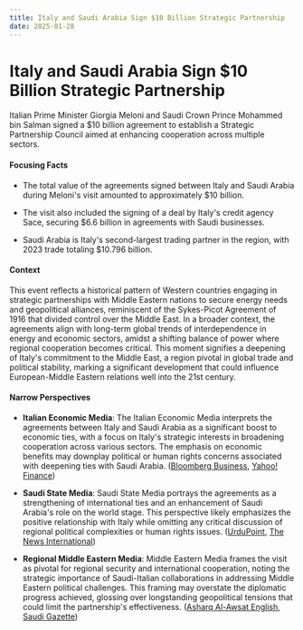 ```yaml
---
title: Italy and Saudi Arabia Sign $10 Billion Strategic Partnership
date: 2025-01-28
---
```


# Italy and Saudi Arabia Sign $10 Billion Strategic Partnership

Italian Prime Minister Giorgia Meloni and Saudi Crown Prince Mohammed bin Salman signed a $10 billion agreement to establish a Strategic Partnership Council aimed at enhancing cooperation across multiple sectors.

#### Focusing Facts

- The total value of the agreements signed between Italy and Saudi Arabia during Meloni's visit amounted to approximately $10 billion.

- The visit also included the signing of a deal by Italy's credit agency Sace, securing $6.6 billion in agreements with Saudi businesses.

- Saudi Arabia is Italy's second-largest trading partner in the region, with 2023 trade totaling $10.796 billion.

#### Context

This event reflects a historical pattern of Western countries engaging in strategic partnerships with Middle Eastern nations to secure energy needs and geopolitical alliances, reminiscent of the Sykes-Picot Agreement of 1916 that divided control over the Middle East. In a broader context, the agreements align with long-term global trends of interdependence in energy and economic sectors, amidst a shifting balance of power where regional cooperation becomes critical. This moment signifies a deepening of Italy's commitment to the Middle East, a region pivotal in global trade and political stability, marking a significant development that could influence European-Middle Eastern relations well into the 21st century.

#### Narrow Perspectives

- **Italian Economic Media**: The Italian Economic Media interprets the agreements between Italy and Saudi Arabia as a significant boost to economic ties, with a focus on Italy's strategic interests in broadening cooperation across various sectors. The emphasis on economic benefits may downplay political or human rights concerns associated with deepening ties with Saudi Arabia. ([Bloomberg Business](https://www.bloomberg.com/news/articles/2025-01-26/italy-credit-body-sace-signs-6-6-billion-deals-in-saudi-arabia), [Yahoo! Finance](https://ca.finance.yahoo.com/news/italy-saudi-arabia-ink-10-174341457.html))

- **Saudi State Media**: Saudi State Media portrays the agreements as a strengthening of international ties and an enhancement of Saudi Arabia's role on the world stage. This perspective likely emphasizes the positive relationship with Italy while omitting any critical discussion of regional political complexities or human rights issues. ([UrduPoint](https://www.urdupoint.com/arabic/story/1912672.html), [The News International](https://www.thenews.com.pk/print/1276537-s-arabia-announces-strategic-partnership-council-with-italy))

- **Regional Middle Eastern Media**: Middle Eastern Media frames the visit as pivotal for regional security and international cooperation, noting the strategic importance of Saudi-Italian collaborations in addressing Middle Eastern political challenges. This framing may overstate the diplomatic progress achieved, glossing over longstanding geopolitical tensions that could limit the partnership's effectiveness. ([Asharq Al-Awsat English](https://english.aawsat.com/node/5105323), [Saudi Gazette](http://saudigazette.com.sa/article/648893/SAUDI-ARABIA/Saudi-Crown-Prince-meets-Italian-PM-Meloni-in-AlUla?ref=rss&format=simple&link=link))
